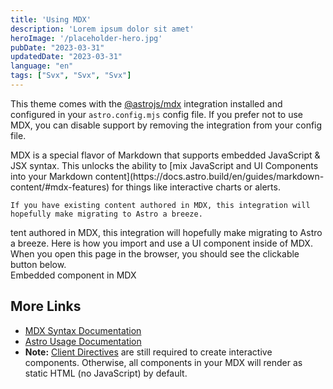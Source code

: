 ```yaml
---
title: 'Using MDX'
description: 'Lorem ipsum dolor sit amet'
heroImage: '/placeholder-hero.jpg'
pubDate: "2023-03-31"
updatedDate: "2023-03-31"
language: "en"
tags: ["Svx", "Svx", "Svx"]
---
```



This theme comes with the [@astrojs/mdx](https://docs.astro.build/en/guides/integrations-guide/mdx/) integration installed and configured in your `astro.config.mjs` config file. If you prefer not to use MDX, you can disable support by removing the integration from your config file.

<Section title="Why MDX?">
	MDX is a special flavor of Markdown that supports embedded JavaScript & JSX syntax. This unlocks the ability to [mix JavaScript and UI Components into your Markdown content](https://docs.astro.build/en/guides/markdown-content/#mdx-features) for things like interactive charts or alerts.

	If you have existing content authored in MDX, this integration will hopefully make migrating to Astro a breeze.
</Section>

<Section title="Example">
	tent authored in MDX, this integration will hopefully make migrating to Astro a breeze.
	Here is how you import and use a UI component inside of MDX.  
	When you open this page in the browser, you should see the clickable button below.
</Section>


<HeaderLink href="#" onclick="alert('clicked!')">
	Embedded component in MDX
</HeaderLink>

## More Links

- [MDX Syntax Documentation](https://mdxjs.com/docs/what-is-mdx)
- [Astro Usage Documentation](https://docs.astro.build/en/guides/markdown-content/#markdown-and-mdx-pages)
- **Note:** [Client Directives](https://docs.astro.build/en/reference/directives-reference/#client-directives) are still required to create interactive components. Otherwise, all components in your MDX will render as static HTML (no JavaScript) by default.
